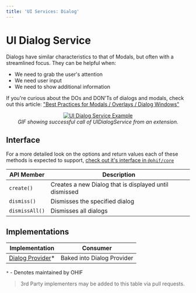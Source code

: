 ```yaml
---
title: 'UI Services: Dialog'
---
```


# UI Dialog Service

Dialogs have similar characteristics to that of Modals, but often with a
streamlined focus. They can be helpful when:

- We need to grab the user's attention
- We need user input
- We need to show additional information

If you're curious about the DOs and DON'Ts of dialogs and modals, check out this
article: ["Best Practices for Modals / Overlays / Dialog Windows"][ux-article]

<div style="text-align: center;">
  <a href="/assets/img/dialog-example.gif">
    <img
      src="/assets/img/dialog-example.gif"
      alt="UI Dialog Service Example"
      style="margin: 0 auto; max-width: 500px;"
    />
  </a>
  <div>
    <i>GIF showing successful call of UIDialogService from an extension.</i>
  </div>
</div>

## Interface

For a more detailed look on the options and return values each of these methods
is expected to support, [check out it's interface in `@ohif/core`][interface]

| API Member     | Description                                            |
| -------------- | ------------------------------------------------------ |
| `create()`     | Creates a new Dialog that is displayed until dismissed |
| `dismiss()`    | Dismisses the specified dialog                         |
| `dismissAll()` | Dismisses all dialogs                                  |

## Implementations

| Implementation                       | Consumer                   |
| ------------------------------------ | -------------------------- |
| [Dialog Provider][dialog-provider]\* | Baked into Dialog Provider |

`*` - Denotes maintained by OHIF

> 3rd Party implementers may be added to this table via pull requests.

<!--
  LINKS
-->

<!-- prettier-ignore-start -->
[interface]: https://github.com/OHIF/Viewers/blob/master/platform/core/src/services/UIDialogService/index.js
[dialog-provider]: https://github.com/OHIF/Viewers/blob/master/platform/ui/src/contextProviders/DialogProvider.js
[ux-article]: https://uxplanet.org/best-practices-for-modals-overlays-dialog-windows-c00c66cddd8c
<!-- prettier-ignore-end -->
